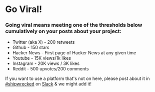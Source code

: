 # Go Viral!

### Going viral means meeting **one** of the thresholds below cumulatively on your posts about your project:

* Twitter (aka X) \- 200 retweets   
* Github \- 150 stars   
* Hacker News \- First page of Hacker News at any given time   
* Youtube \- 15K views/1k likes  
* Instagram \- 20K views / 3K likes   
* Reddit \- 500 upvotes/200 comments

If you want to use a platform that&apos;s not on here, please post about it in [\#shipwrecked](https://hackclub.slack.com/archives/C08N0R86DMJ) on [Slack](http://hackclub.com/slack) & we might add it\!
